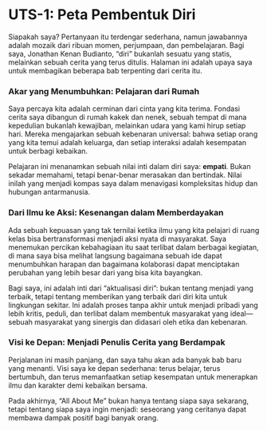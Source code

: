 # UTS-1: Peta Pembentuk Diri

Siapakah saya? Pertanyaan itu terdengar sederhana, namun jawabannya adalah mozaik dari ribuan momen, perjumpaan, dan pembelajaran. Bagi saya, Jonathan Kenan Budianto, "diri" bukanlah sesuatu yang statis, melainkan sebuah cerita yang terus ditulis. Halaman ini adalah upaya saya untuk membagikan beberapa bab terpenting dari cerita itu.

### Akar yang Menumbuhkan: Pelajaran dari Rumah

Saya percaya kita adalah cerminan dari cinta yang kita terima. Fondasi cerita saya dibangun di rumah kakek dan nenek, sebuah tempat di mana kepedulian bukanlah kewajiban, melainkan udara yang kami hirup setiap hari. Mereka mengajarkan sebuah kebenaran universal: bahwa setiap orang yang kita temui adalah keluarga, dan setiap interaksi adalah kesempatan untuk berbagi kebaikan.

Pelajaran ini menanamkan sebuah nilai inti dalam diri saya: **empati**. Bukan sekadar memahami, tetapi benar-benar merasakan dan bertindak. Nilai inilah yang menjadi kompas saya dalam menavigasi kompleksitas hidup dan hubungan antarmanusia.

### Dari Ilmu ke Aksi: Kesenangan dalam Memberdayakan

Ada sebuah kepuasan yang tak ternilai ketika ilmu yang kita pelajari di ruang kelas bisa bertransformasi menjadi aksi nyata di masyarakat. Saya menemukan percikan kebahagiaan itu saat terlibat dalam berbagai kegiatan, di mana saya bisa melihat langsung bagaimana sebuah ide dapat menumbuhkan harapan dan bagaimana kolaborasi dapat menciptakan perubahan yang lebih besar dari yang bisa kita bayangkan.

Bagi saya, ini adalah inti dari "aktualisasi diri": bukan tentang menjadi yang terbaik, tetapi tentang memberikan yang terbaik dari diri kita untuk lingkungan sekitar. Ini adalah proses tanpa akhir untuk menjadi pribadi yang lebih kritis, peduli, dan terlibat dalam membentuk masyarakat yang ideal—sebuah masyarakat yang sinergis dan didasari oleh etika dan kebenaran.

### Visi ke Depan: Menjadi Penulis Cerita yang Berdampak

Perjalanan ini masih panjang, dan saya tahu akan ada banyak bab baru yang menanti. Visi saya ke depan sederhana: terus belajar, terus bertumbuh, dan terus memanfaatkan setiap kesempatan untuk menerapkan ilmu dan karakter demi kebaikan bersama.

Pada akhirnya, "All About Me" bukan hanya tentang siapa saya sekarang, tetapi tentang siapa saya ingin menjadi: seseorang yang ceritanya dapat membawa dampak positif bagi banyak orang.